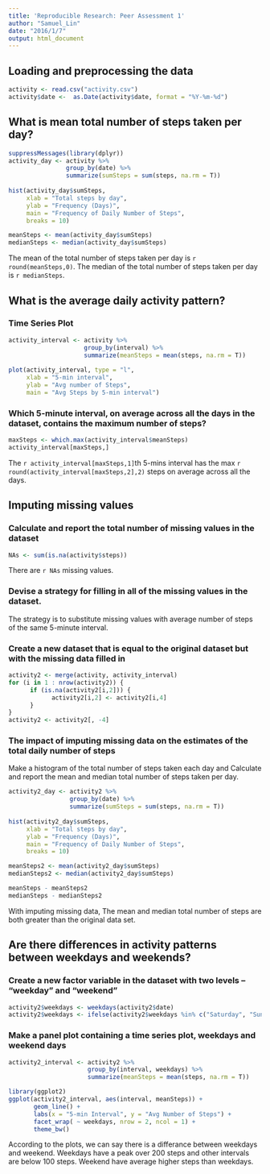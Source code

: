 ```yaml
---
title: 'Reproducible Research: Peer Assessment 1'
author: "Samuel_Lin"
date: "2016/1/7"
output: html_document
---
```

## Loading and preprocessing the data

```r
activity <- read.csv("activity.csv")
activity$date <-  as.Date(activity$date, format = "%Y-%m-%d")
```


## What is mean total number of steps taken per day?

```r
suppressMessages(library(dplyr))
activity_day <- activity %>%
                group_by(date) %>%
                summarize(sumSteps = sum(steps, na.rm = T))
                
hist(activity_day$sumSteps, 
     xlab = "Total steps by day", 
     ylab = "Frequency (Days)", 
     main = "Frequency of Daily Number of Steps", 
     breaks = 10)

meanSteps <- mean(activity_day$sumSteps)
medianSteps <- median(activity_day$sumSteps)
```
The mean of the total number of steps taken per day is `r round(meanSteps,0)`.
The median of the total number of steps taken per day is `r medianSteps`.

## What is the average daily activity pattern?
### Time Series Plot
```r
activity_interval <- activity %>%
                     group_by(interval) %>%
                     summarize(meanSteps = mean(steps, na.rm = T))
                     
plot(activity_interval, type = "l", 
     xlab = "5-min interval", 
     ylab = "Avg number of Steps",
     main = "Avg Steps by 5-min interval")

```

### Which 5-minute interval, on average across all the days in the dataset, contains the maximum number of steps?
```r
maxSteps <- which.max(activity_interval$meanSteps)
activity_interval[maxSteps,]
```
The `r activity_interval[maxSteps,1]`th 5-mins interval has the max `r round(activity_interval[maxSteps,2],2)` steps on average across all the days.

## Imputing missing values
### Calculate and report the total number of missing values in the dataset
```r
NAs <- sum(is.na(activity$steps))
```
There are `r NAs` missing values.

### Devise a strategy for filling in all of the missing values in the dataset.
The strategy is to substitute missing values with average number of steps of the same 5-minute interval.

### Create a new dataset that is equal to the original dataset but with the missing data filled in
```r
activity2 <- merge(activity, activity_interval)
for (i in 1 : nrow(activity2)) {
      if (is.na(activity2[i,2])) {
            activity2[i,2] <- activity2[i,4]
      }
}
activity2 <- activity2[, -4]
```

### The impact of imputing missing data on the estimates of the total daily number of steps
Make a histogram of the total number of steps taken each day and Calculate and report the mean and median total number of steps taken per day.
```r
activity2_day <- activity2 %>%
                 group_by(date) %>%
                 summarize(sumSteps = sum(steps, na.rm = T))
                 
hist(activity2_day$sumSteps, 
     xlab = "Total steps by day", 
     ylab = "Frequency (Days)", 
     main = "Frequency of Daily Number of Steps", 
     breaks = 10)

meanSteps2 <- mean(activity2_day$sumSteps)
medianSteps2 <- median(activity2_day$sumSteps)

meanSteps - meanSteps2
medianSteps - medianSteps2
```
With imputing missing data, 
The mean and median total number of steps are both greater than the original data set.

## Are there differences in activity patterns between weekdays and weekends?

### Create a new factor variable in the dataset with two levels – “weekday” and “weekend”
```r
activity2$weekdays <- weekdays(activity2$date)
activity2$weekdays <- ifelse(activity2$weekdays %in% c("Saturday", "Sunday"), "Weekend", "Weekday")
```

### Make a panel plot containing a time series plot, weekdays and weekend days
```r
activity2_interval <- activity2 %>%
                      group_by(interval, weekdays) %>%
                      summarize(meanSteps = mean(steps, na.rm = T))

library(ggplot2)
ggplot(activity2_interval, aes(interval, meanSteps)) +
       geom_line() +
       labs(x = "5-min Interval", y = "Avg Number of Steps") +
       facet_wrap( ~ weekdays, nrow = 2, ncol = 1) +
       theme_bw()
```

According to the plots, we can say there is a differance between weekdays and weekend.
Weekdays have a peak over 200 steps and other intervals are below 100 steps.
Weekend have average higher steps than weekdays.
